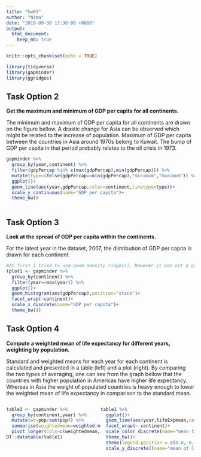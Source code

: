 ```yaml
---
title: "hw03"
author: "Nima"
date: "2019-09-30 17:30:00 +0800"
output: 
  html_document:
    keep_md: true
---
```


```r
knitr::opts_chunk$set(echo = TRUE)
```

```r
library(tidyverse)
library(gapminder)
library(ggridges)
```


## Task Option 2

**Get the maximum and minimum of GDP per capita for all continents.**

The minimum and maximum of GDP per capita for all continents are drawn on the figure bellow. A drastic change for Asia can be observed which might be related to the increase of population. Maximum of GDP per capita between the countries in Asia around 1970s belong to Kuwait. The bump of GDP per capita in that period probably relates to  the oil crisis in 1973.

```r
gapminder %>% 
  group_by(year,continent) %>% 
  filter(gdpPercap %in% c(max(gdpPercap),min(gdpPercap))) %>% 
  mutate(type=ifelse(gdpPercap==min(gdpPercap),"minimum","maximum")) %>% 
  ggplot()+
  geom_line(aes(year,gdpPercap,color=continent,linetype=type))+
  scale_y_continuous(name="GDP per capita")+
  theme_bw()
  
```

## Task Option 3

**Look at the spread of GDP per capita within the continents.**

For the latest year in the dataset, 2007, the distribution of GDP per capita is drawn for each continent.

```r
#At first I tried to use geom_density_ridges(), However it was not a good choice cause it didn't plot anything for Oceania. Only two rows belong to Oceania in this dataset and it might not be a good idea to plot the density distribution for that. Therefore, Ichose histogram instead.
(plot1 <- gapminder %>% 
  group_by(continent) %>% 
  filter(year==max(year)) %>% 
  ggplot()+
  geom_histogram(aes(gdpPercap),position="stack")+
  facet_wrap(~continent)+
  scale_x_discrete(name="GDP per capita")+
  theme_bw())

```

## Task Option 4

**Compute a weighted mean of life expectancy for different years, weighting by population.**

Standard and weighted means for each year for each continent is calculated and presented in a table (left) and a plot (right).  By comparing the two types of averaging, one can see from the graph bellow that the countries with higher population in Americas have higher life expectancy. Whereas in Asia the weight of populated countries is heavy enough to lower the weighted mean of life expectancy in comparison to the standard mean.

<!--https://stackoverflow.com/questions/20847371/two-column-layouts-in-rstudio-presentations-slidify-pandoc-->
<div style="float: left;width: 50%;">
```r
table1 <- gapminder %>% 
  group_by(continent,year) %>% 
  mutate(wt=pop/sum(pop)) %>%
  summarise(weightedmean=weighted.mean(lifeExp,wt),standardmean=mean(lifeExp)) %>% 
  pivot_longer(cols=c(weightedmean,standardmean),names_to = "mean_type",values_to = "lifeExpmean") 
DT::datatable(table1)
```

</div>

<div style="float: right;width: 50%;">
```r
table1 %>% 
  ggplot()+
  geom_line(aes(year,lifeExpmean,color=mean_type))+
  facet_wrap(~ continent)+
  scale_color_discrete(name="mean type",labels=c("standard mean","weighted mean"))+
  theme_bw()+
  theme(legend.position = c(0.8, 0.2))+
  scale_y_discrete((name="mean of life expectancy"))

```
</div>